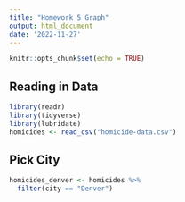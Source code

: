 ```yaml
---
title: "Homework 5 Graph"
output: html_document
date: '2022-11-27'
---
```


```r
knitr::opts_chunk$set(echo = TRUE)
```

## Reading in Data 
```r
library(readr)
library(tidyverse)
library(lubridate)
homicides <- read_csv("homicide-data.csv")
```

## Pick City
```r
homicides_denver <- homicides %>% 
  filter(city == "Denver")
```

